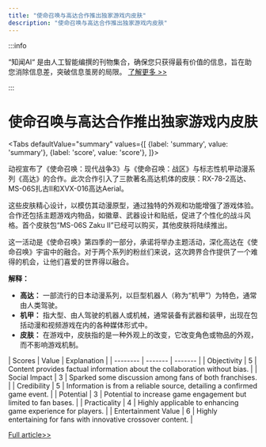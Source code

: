 ```yaml
---
title: "使命召唤与高达合作推出独家游戏内皮肤"
description: "使命召唤与高达合作推出独家游戏内皮肤"
---
```



:::info

“知闻AI“ 是由人工智能编撰的刊物集合，确保您只获得最有价值的信息，旨在助您消除信息差，突破信息茧房的局限。  [了解更多 >>](/zh-Hans/docs/guides)

:::

# 使命召唤与高达合作推出独家游戏内皮肤


<Tabs
	defaultValue="summary"
	values={[
	{label: 'summary', value: 'summary'},
	{label: 'score', value: 'score'},
]}>
<TabItem value="summary">


动视宣布了《使命召唤：现代战争3》与《使命召唤：战区》与标志性机甲动漫系列《高达》的合作。此次合作引入了三款著名高达机体的皮肤：RX-78-2高达、MS-06S扎古II和XVX-016高达Aerial。

这些皮肤精心设计，以模仿其动漫原型，通过独特的外观和功能增强了游戏体验。合作还包括主题游戏内物品，如徽章、武器设计和贴纸，促进了个性化的战斗风格。首个皮肤包“MS-06S Zaku II”已经可以购买，其他皮肤将陆续推出。

这一活动是《使命召唤》第四季的一部分，承诺将举办主题活动，深化高达在《使命召唤》宇宙中的融合。对于两个系列的粉丝们来说，这次跨界合作提供了一个难得的机会，让他们喜爱的世界得以融合。

**解释：**
- **高达：** 一部流行的日本动漫系列，以巨型机器人（称为“机甲”）为特色，通常由人类驾驶。
- **机甲：** 指大型、由人驾驶的机器人或机械，通常装备有武器和装甲，出现在包括动漫和视频游戏在内的各种媒体形式中。
- **皮肤：** 在游戏中，皮肤指的是一种外观上的改变，它改变角色或物品的外观，而不影响游戏机制。
</TabItem>
<TabItem value="score">
	| Scores     | Value   | Explanation |
	| -------- | ------- | ------- |
	| Objectivity  | 5    | Content provides factual information about the collaboration without bias.    |
	| Social Impact | 3     | Sparked some discussion among fans of both franchises.    |
	| Credibility    | 5    | Information is from a reliable source, detailing a confirmed game event.    |
	| Potential    | 3    | Potential to increase game engagement but limited to fan bases.    |
	| Practicality    | 4    | Highly applicable to enhancing game experience for players.    |
	| Entertainment Value    | 6    | Highly entertaining for fans with innovative crossover content.    |
</TabItem>
</Tabs>

[Full article>>](https://www.cnbeta.com.tw/articles/game/1433312.htm)
